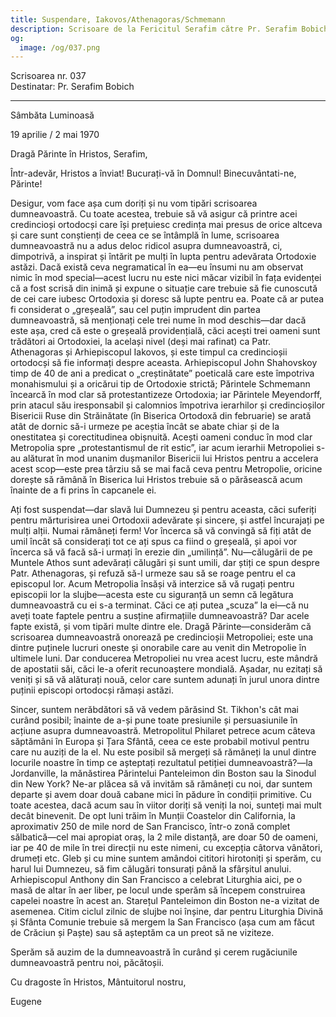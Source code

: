 ```yaml
---
title: Suspendare, Iakovos/Athenagoras/Schmemann
description: Scrisoare de la Fericitul Serafim către Pr. Serafim Bobich.
og:
  image: /og/037.png
---
```


<div style={{textAlign:'right', fontFamily:'monospace'}}>Scrisoarea nr. 037</div>
<div style={{textAlign:'left', fontFamily:'monospace'}}>Destinatar: Pr. Serafim Bobich</div>

---

Sâmbăta Luminoasă

19 aprilie / 2 mai 1970

Dragă Părinte în Hristos, Serafim,

Într-adevăr, Hristos a înviat! Bucurați-vă în Domnul! Binecuvântati-ne, Părinte!

Desigur, vom face așa cum doriți și nu vom tipări scrisoarea dumneavoastră. Cu toate acestea, trebuie să vă asigur că printre acei credincioși ortodocși care își prețuiesc credința mai presus de orice altceva și care sunt conștienți de ceea ce se întâmplă în lume, scrisoarea dumneavoastră nu a adus deloc ridicol asupra dumneavoastră, ci, dimpotrivă, a inspirat și întărit pe mulți în lupta pentru adevărata Ortodoxie astăzi. Dacă există ceva negramatical în ea—eu însumi nu am observat nimic în mod special—acest lucru nu este nici măcar vizibil în fața evidenței că a fost scrisă din inimă și expune o situație care trebuie să fie cunoscută de cei care iubesc Ortodoxia și doresc să lupte pentru ea. Poate că ar putea fi considerat o „greșeală”, sau cel puțin imprudent din partea dumneavoastră, să menționați cele trei nume în mod deschis—dar dacă este așa, cred că este o greșeală providențială, căci acești trei oameni sunt trădători ai Ortodoxiei, la același nivel (deși mai rafinat) ca Patr. Athenagoras și Arhiepiscopul Iakovos, și este timpul ca credincioșii ortodocși să fie informați despre aceasta. Arhiepiscopul John Shahovskoy timp de 40 de ani a predicat o „creștinătate” poeticală care este împotriva monahismului și a oricărui tip de Ortodoxie strictă; Părintele Schmemann încearcă în mod clar să protestantizeze Ortodoxia; iar Părintele Meyendorff, prin atacul său iresponsabil și calomnios împotriva ierarhilor și credincioșilor Bisericii Ruse din Străinătate (în Biserica Ortodoxă din februarie) se arată atât de dornic să-i urmeze pe aceștia încât se abate chiar și de la onestitatea și corectitudinea obișnuită. Acești oameni conduc în mod clar Metropolia spre „protestantismul de rit estic”, iar acum ierarhii Metropoliei s-au alăturat în mod unanim dușmanilor Bisericii lui Hristos pentru a accelera acest scop—este prea târziu să se mai facă ceva pentru Metropolie, oricine dorește să rămână în Biserica lui Hristos trebuie să o părăsească acum înainte de a fi prins în capcanele ei.

Ați fost suspendat—dar slavă lui Dumnezeu și pentru aceasta, căci suferiți pentru mărturisirea unei Ortodoxii adevărate și sincere, și astfel încurajați pe mulți alții. Numai rămâneți ferm! Vor încerca să vă convingă să fiți atât de umil încât să considerați tot ce ați spus ca fiind o greșeală, și apoi vor încerca să vă facă să-i urmați în erezie din „umilință”. Nu—călugării de pe Muntele Athos sunt adevărați călugări și sunt umili, dar știți ce spun despre Patr. Athenagoras, și refuză să-l urmeze sau să se roage pentru el ca episcopul lor. Acum Metropolia însăși vă interzice să vă rugați pentru episcopii lor la slujbe—acesta este cu siguranță un semn că legătura dumneavoastră cu ei s-a terminat. Căci ce ați putea „scuza” la ei—că nu aveți toate faptele pentru a susține afirmațiile dumneavoastră? Dar acele fapte există, și vom tipări multe dintre ele. Dragă Părinte—considerăm că scrisoarea dumneavoastră onorează pe credincioșii Metropoliei; este una dintre puținele lucruri oneste și onorabile care au venit din Metropolie în ultimele luni. Dar conducerea Metropoliei nu vrea acest lucru, este mândră de apostatii săi, căci le-a oferit recunoaștere mondială. Așadar, nu ezitați să veniți și să vă alăturați nouă, celor care suntem adunați în jurul unora dintre puținii episcopi ortodocși rămași astăzi.

Sincer, suntem nerăbdători să vă vedem părăsind St. Tikhon's cât mai curând posibil; înainte de a-și pune toate presiunile și persuasiunile în acțiune asupra dumneavoastră. Metropolitul Philaret petrece acum câteva săptămâni în Europa și Țara Sfântă, ceea ce este probabil motivul pentru care nu auziți de la el. Nu este posibil să mergeți să rămâneți la unul dintre locurile noastre în timp ce așteptați rezultatul petiției dumneavoastră?—la Jordanville, la mănăstirea Părintelui Panteleimon din Boston sau la Sinodul din New York? Ne-ar plăcea să vă invităm să rămâneți cu noi, dar suntem departe și avem doar două cabane mici în pădure în condiții primitive. Cu toate acestea, dacă acum sau în viitor doriți să veniți la noi, sunteți mai mult decât binevenit. De opt luni trăim în Munții Coastelor din California, la aproximativ 250 de mile nord de San Francisco, într-o zonă complet sălbatică—cel mai apropiat oraș, la 2 mile distanță, are doar 50 de oameni, iar pe 40 de mile în trei direcții nu este nimeni, cu excepția câtorva vânători, drumeți etc. Gleb și cu mine suntem amândoi cititori hirotoniți și sperăm, cu harul lui Dumnezeu, să fim călugări tonsurați până la sfârșitul anului. Arhiepiscopul Anthony din San Francisco a celebrat Liturghia aici, pe o masă de altar în aer liber, pe locul unde sperăm să începem construirea capelei noastre în acest an. Starețul Panteleimon din Boston ne-a vizitat de asemenea. Citim ciclul zilnic de slujbe noi înșine, dar pentru Liturghia Divină și Sfânta Comunie trebuie să mergem la San Francisco (așa cum am făcut de Crăciun și Paște) sau să așteptăm ca un preot să ne viziteze.

Sperăm să auzim de la dumneavoastră în curând și cerem rugăciunile dumneavoastră pentru noi, păcătoșii.

Cu dragoste în Hristos, Mântuitorul nostru,

Eugene